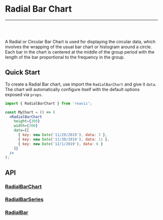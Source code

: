 
<Meta title="Docs/Chart Types/Radial Bar Chart" />

# Radial Bar Chart

---
<br />
<div className="doc-story">
<Story id="charts-bar-chart-radial--simple" />
</div>
<br />

A Radial or Circular Bar Chart is used for displaying the circular data, which involves the
wrapping of the usual bar chart or histogram around a circle. Each bar in the chart is centered at
the middle of the group period with the length of the bar proportional to the frequency in the group.

## Quick Start
To create a Radial Bar chart, use import the `RadialBarChart` and give it `data`. The chart
will automatically configure itself with the default options exposed via `props`.

```jsx
import { RadialBarChart } from 'reaviz';

const MyChart = () => (
  <RadialBarChart
    height={300}
    width={300}
    data={[
      { key: new Date('11/29/2019'), data: 3 },
      { key: new Date('11/30/2019'), data: 11 },
      { key: new Date('12/1/2019'), data: 6 }
    ]}
  />
);
```

## API
### [RadialBarChart](https://github.com/reaviz/reaviz/blob/master/src/RadialAreaChart/RadialAreaChart.tsx)
<ArgsTable of={RadialBarChart} />

### [RadialBarSeries](https://github.com/reaviz/reaviz/blob/master/src/RadialAreaChart/RadialBarSeries/RadialBarSeries.tsx)
<ArgsTable of={RadialBarSeries} />

### [RadialBar](https://github.com/reaviz/reaviz/blob/master/src/RadialAreaChart/RadialBarSeries/RadialBar.tsx)
<ArgsTable of={RadialBar} />
